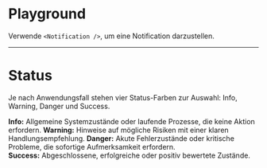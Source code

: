 # Playground

Verwende `<Notification />`, um eine Notification darzustellen.

<LiveCodeEditor />

---

# Status

Je nach Anwendungsfall stehen vier Status-Farben zur Auswahl: Info, Warning, Danger und Success.

<LiveCodeEditor example="status" editorCollapsed />

**Info:** Allgemeine Systemzustände oder laufende Prozesse, die keine Aktion erfordern.
**Warning:** Hinweise auf mögliche Risiken mit einer klaren Handlungsempfehlung.
**Danger:** Akute Fehlerzustände oder kritische Probleme, die sofortige Aufmerksamkeit erfordern.
**Success:** Abgeschlossene, erfolgreiche oder positiv bewertete Zustände.